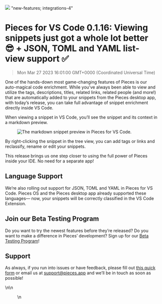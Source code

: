 ![](https://uploads-ssl.webflow.com/6143afec68f555387049efb3/633b1d648bd9fe19e74df37f_VSCode0_1_16_c01518a68764142ebf3352dcfb934fe5_2000.png)
"new-features; integrations-4"
# Pieces for VS Code 0.1.16: Viewing snippets just got a whole lot better 😎 + JSON, TOML and YAML list-view support ✅
> Mon Mar 27 2023 16:01:00 GMT+0000 (Coordinated Universal Time)
<p>One of the hands-down most game-changing features of Pieces is our auto-magical code enrichment. While you’ve always
    been able to view and utilize the tags, descriptions, titles, related links, related people (and more!) that are
    automatically added to your snippets from the Pieces desktop app, with today’s release, you can take full advantage
    of snippet enrichment directly inside VS Code.</p><p>When viewing a snippet in VS Code, you’ll see the snippet and
    its context in a markdown preview.</p><figure class="w-richtext-figure-type-image w-richtext-align-center"
                                                  data-rt-type="image" data-rt-align="center">
    <div><img alt="The markdown snippet preview in Pieces for VS Code."
              src="https://uploads-ssl.webflow.com/6143afec68f555387049efb3/633b1bd8cbd377ffcc19bf2a_ScreenShot2022-10-03at1_28_03PM_0c50c0b13f38edd3a58313e952094751_800.png"/>
    </div>
</figure><p>By right-clicking the snippet in the tree view, you can add tags or links and reclassify, rename or edit
    your snippets.</p><p>This release brings us one step closer to using the full power of Pieces inside your IDE. No
    need for a separate app!</p><h2 id="12bp0">Language Support</h2><p>We’re also rolling out support for JSON, TOML and
    YAML in Pieces for VS Code. Pieces OS and the Pieces desktop app already supported these languages— now, your
    snippets will be correctly classified in the VS Code Extension.</p><h2 id="6vfkr">Join our Beta Testing Program</h2>
<p>Do you want to try the newest features before they’re released? Do you want to make a difference in Pieces’
    development? Sign up for our <a href="https://getpieces.typeform.com/to/XGGlUqEI" target="_blank"
                                    rel="noopener noreferrer">Beta Testing Program</a>!</p><h2 id="7tjqp">Support</h2>
<p>As always, if you run into issues or have feedback, please fill out <a
    href="https://getpieces.typeform.com/to/mCjBSIjF" target="_blank" rel="noopener noreferrer">this quick form</a> or
    email us at <a href="mailto:support@pieces.app" target="_blank" rel="noopener noreferrer">support@pieces.app</a> and
    we’ll be in touch as soon as possible!</p>\n\n    <figure data-rt-type="video" data-rt-align="center">\n
